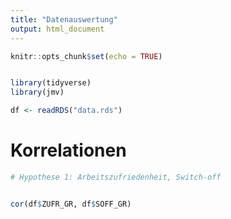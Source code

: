 ```yaml
---
title: "Datenauswertung"
output: html_document
---
```


```r
knitr::opts_chunk$set(echo = TRUE)


library(tidyverse)
library(jmv)

df <- readRDS("data.rds")

```

# Korrelationen

```r

# Hypothese 1: Arbeitszufriedenheit, Switch-off


cor(df$ZUFR_GR, df$SOFF_GR)





```


